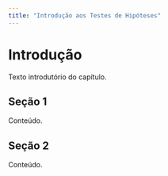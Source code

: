 ```yaml
---
title: "Introdução aos Testes de Hipóteses"
---
```


# Introdução

Texto introdutório do capítulo.

## Seção 1

Conteúdo.

## Seção 2

Conteúdo.

